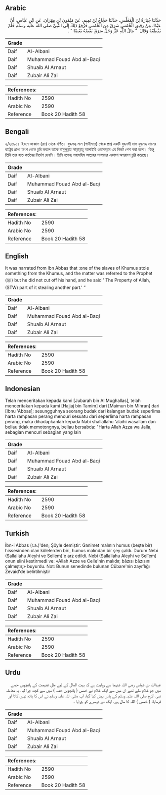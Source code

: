 ## Arabic


<div dir="rtl" lang="ar" style={{fontSize:'larger',backgroundColor:'#f8f9fa',padding:20}}>
حَدَّثَنَا جُبَارَةُ بْنُ الْمُغَلِّسِ، حَدَّثَنَا حَجَّاجُ بْنُ تَمِيمٍ، عَنْ مَيْمُونِ بْنِ مِهْرَانَ، عَنِ ابْنِ عَبَّاسٍ، أَنَّ عَبْدًا، مِنْ رَقِيقِ الْخُمُسِ سَرَقَ مِنَ الْخُمُسِ فَرُفِعَ ذَلِكَ إِلَى النَّبِيِّ صلى الله عليه وسلم فَلَمْ يَقْطَعْهُ وَقَالَ ‏ "‏ مَالُ اللَّهِ عَزَّ وَجَلَّ سَرَقَ بَعْضُهُ بَعْضًا ‏"‏ ‏.‏
</div>
<div style={{backgroundColor:'#f8f9fa',padding:20, marginBottom: 10}}><table> <thead> <tr> <th>Grade</th> <th></th> </tr> </thead> <tbody> <tr><td>Daif</td><td>Al-Albani</td></tr><tr><td>Daif</td><td>Muhammad Fouad Abd al-Baqi</td></tr><tr><td>Daif</td><td>Shuaib Al Arnaut</td></tr><tr><td>Daif</td><td>Zubair Ali Zai</td></tr></tbody></table><table> <thead> <tr> <th>References:</th> <th></th> </tr> </thead> <tbody><tr><td>Hadith No</td><td>2590</td></tr><tr><td>Arabic No</td><td>2590</td></tr><tr><td>Reference</td><td>Book 20 Hadith 58</td></tr></tbody></table></div>

## Bengali


<div dir="ltr" lang="bn" style={{fontSize:'larger',backgroundColor:'#f8f9fa',padding:20}}>
২/২৫৯০। ইবনে আব্বাস (রাঃ) থেকে বর্ণিত। যুদ্ধলব্ধ মাল (গানীমাত) থেকে প্রাপ্ত একটি যুদ্ধবন্দী দাস যুদ্ধলব্ধ মালের রাষ্ট্রের প্রাপ্য অংশ থেকে চুরি করলে তাকে রাসূলুল্লাহ সাল্লাল্লাহু আলাইহি ওয়াসাল্লাম এর নিকট পেশ করা হলো। কিন্তু তিনি তার হাত কর্তনের নির্দেশ দেননি। তিনি বলেনঃ মহামহিম আল্লাহর সম্পদের একাংশ অপরাংশ চুরি করেছে।
</div>
<div style={{backgroundColor:'#f8f9fa',padding:20, marginBottom: 10}}><table> <thead> <tr> <th>Grade</th> <th></th> </tr> </thead> <tbody> <tr><td>Daif</td><td>Al-Albani</td></tr><tr><td>Daif</td><td>Muhammad Fouad Abd al-Baqi</td></tr><tr><td>Daif</td><td>Shuaib Al Arnaut</td></tr><tr><td>Daif</td><td>Zubair Ali Zai</td></tr></tbody></table><table> <thead> <tr> <th>References:</th> <th></th> </tr> </thead> <tbody><tr><td>Hadith No</td><td>2590</td></tr><tr><td>Arabic No</td><td>2590</td></tr><tr><td>Reference</td><td>Book 20 Hadith 58</td></tr></tbody></table></div>

## English


<div dir="ltr" lang="en" style={{fontSize:'larger',backgroundColor:'#f8f9fa',padding:20}}>
It was narrated from Ibn Abbas that :one of the slaves of Khumus stole something from the Khumus, and the matter was referred to the Prophet (ﷺ) but he did not cut off his hand, and he said ' The Property of Allah, (STW) part of it stealing another part.' ”
</div>
<div style={{backgroundColor:'#f8f9fa',padding:20, marginBottom: 10}}><table> <thead> <tr> <th>Grade</th> <th></th> </tr> </thead> <tbody> <tr><td>Daif</td><td>Al-Albani</td></tr><tr><td>Daif</td><td>Muhammad Fouad Abd al-Baqi</td></tr><tr><td>Daif</td><td>Shuaib Al Arnaut</td></tr><tr><td>Daif</td><td>Zubair Ali Zai</td></tr></tbody></table><table> <thead> <tr> <th>References:</th> <th></th> </tr> </thead> <tbody><tr><td>Hadith No</td><td>2590</td></tr><tr><td>Arabic No</td><td>2590</td></tr><tr><td>Reference</td><td>Book 20 Hadith 58</td></tr></tbody></table></div>

## Indonesian


<div dir="ltr" lang="id" style={{fontSize:'larger',backgroundColor:'#f8f9fa',padding:20}}>
Telah menceritakan kepada kami [Jubarah bin Al Mughallas], telah menceritakan kepada kami [Hajjaj bin Tamim] dari [Maimun bin Mihran] dari [Ibnu 'Abbas]; sesungguhnya seorang budak dari kalangan budak seperlima harta rampasan perang mencuri sesuatu dari seperlima harta rampasan perang, maka dihadapkanlah kepada Nabi shallallahu 'alaihi wasallam dan beliau tidak memotongnya, beliau bersabda: "Harta Allah Azza wa Jalla, sebagian mencuri sebagian yang lain
</div>
<div style={{backgroundColor:'#f8f9fa',padding:20, marginBottom: 10}}><table> <thead> <tr> <th>Grade</th> <th></th> </tr> </thead> <tbody> <tr><td>Daif</td><td>Al-Albani</td></tr><tr><td>Daif</td><td>Muhammad Fouad Abd al-Baqi</td></tr><tr><td>Daif</td><td>Shuaib Al Arnaut</td></tr><tr><td>Daif</td><td>Zubair Ali Zai</td></tr></tbody></table><table> <thead> <tr> <th>References:</th> <th></th> </tr> </thead> <tbody><tr><td>Hadith No</td><td>2590</td></tr><tr><td>Arabic No</td><td>2590</td></tr><tr><td>Reference</td><td>Book 20 Hadith 58</td></tr></tbody></table></div>

## Turkish


<div dir="ltr" lang="tr" style={{fontSize:'larger',backgroundColor:'#f8f9fa',padding:20}}>
İbn-i Abbas (r.a.)'den; Şöyle demiştir: Ganimet malının humus (beşte bir) hissesinden olan kölelerden biri, humus malından bir şey çaldı. Durum Nebi (Sallallahu Aleyhi ve Sellem)'e arz edildi. Nebi (Sallallahu Aleyhi ve Selîem) onun elini kestirmedi ve: «Allah Azze ve Celle'nin malıdır, bâzısı bâzısını çalmıştır,» buyurdu. Not: Bunun senedinde bulunan Cübare'nin zayıflığı Zevaid'de belirtilmiştir
</div>
<div style={{backgroundColor:'#f8f9fa',padding:20, marginBottom: 10}}><table> <thead> <tr> <th>Grade</th> <th></th> </tr> </thead> <tbody> <tr><td>Daif</td><td>Al-Albani</td></tr><tr><td>Daif</td><td>Muhammad Fouad Abd al-Baqi</td></tr><tr><td>Daif</td><td>Shuaib Al Arnaut</td></tr><tr><td>Daif</td><td>Zubair Ali Zai</td></tr></tbody></table><table> <thead> <tr> <th>References:</th> <th></th> </tr> </thead> <tbody><tr><td>Hadith No</td><td>2590</td></tr><tr><td>Arabic No</td><td>2590</td></tr><tr><td>Reference</td><td>Book 20 Hadith 58</td></tr></tbody></table></div>

## Urdu


<div dir="rtl" lang="ur" style={{fontSize:'larger',backgroundColor:'#f8f9fa',padding:20}}>
عبداللہ بن عباس رضی اللہ عنہما سے روایت ہے کہ بیت المال کے لیے مال غنیمت کے پانچویں حصے میں جو غلام ملے تھے ان میں سے ایک غلام نے خمس ( پانچویں حصہ ) میں سے کچھ چرا لیا، یہ معاملہ نبی اکرم صلی اللہ علیہ وسلم کے پاس پیش کیا گیا، آپ صلی اللہ علیہ وسلم نے اس کا ہاتھ نہیں کاٹا اور فرمایا: ( خمس ) اللہ کا مال ہے، ایک نے دوسرے کو چرایا ۔
</div>
<div style={{backgroundColor:'#f8f9fa',padding:20, marginBottom: 10}}><table> <thead> <tr> <th>Grade</th> <th></th> </tr> </thead> <tbody> <tr><td>Daif</td><td>Al-Albani</td></tr><tr><td>Daif</td><td>Muhammad Fouad Abd al-Baqi</td></tr><tr><td>Daif</td><td>Shuaib Al Arnaut</td></tr><tr><td>Daif</td><td>Zubair Ali Zai</td></tr></tbody></table><table> <thead> <tr> <th>References:</th> <th></th> </tr> </thead> <tbody><tr><td>Hadith No</td><td>2590</td></tr><tr><td>Arabic No</td><td>2590</td></tr><tr><td>Reference</td><td>Book 20 Hadith 58</td></tr></tbody></table></div>